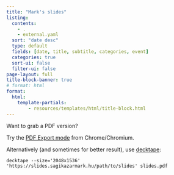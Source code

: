 ```yaml
---
title: "Mark's slides"
listing:
  contents:
    - .
    - external.yaml
  sort: "date desc"
  type: default
  fields: [date, title, subtitle, categories, event]
  categories: true
  sort-ui: false
  filter-ui: false
page-layout: full
title-block-banner: true
# format: html
format:
  html:
    template-partials:
        - resources/templates/html/title-block.html
---
```


Want to grab a PDF version?

Try the [PDF Export mode](https://quarto.org/docs/presentations/revealjs/presenting.html#print-to-pdf) from Chrome/Chromium.

Alternatively (and sometimes for better result), use [decktape](https://github.com/astefanutti/decktape):

```shell
decktape --size='2048x1536' 'https://slides.sagikazarmark.hu/path/to/slides' slides.pdf
```

<br>
<br>

